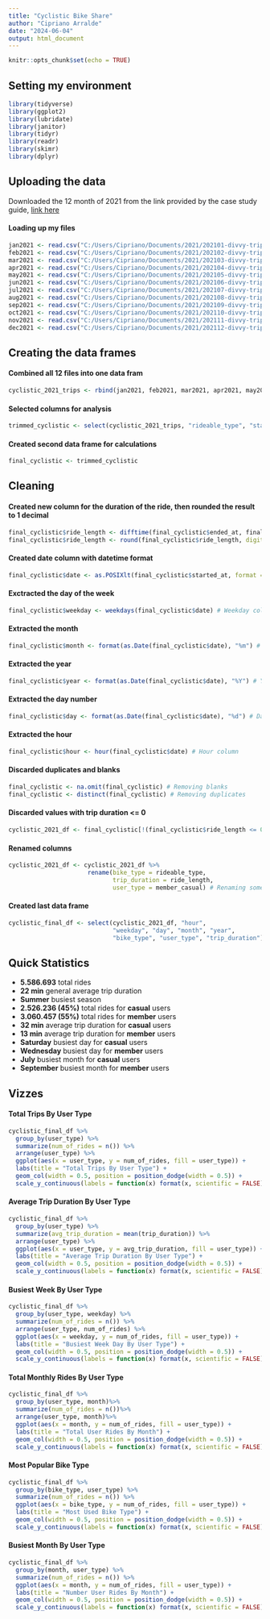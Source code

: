 ---
title: "Cyclistic Bike Share"
author: "Cipriano Arralde"
date: "2024-06-04"
output: html_document
---

```{r setup, include=FALSE}
knitr::opts_chunk$set(echo = TRUE)
```

## Setting my environment
```{r Uploading libraries}
library(tidyverse)
library(ggplot2)
library(lubridate)
library(janitor)
library(tidyr)
library(readr)
library(skimr)
library(dplyr)
```

## Uploading the data

Downloaded the 12 month of 2021 from the link provided by the case study guide, [link here](https://divvy-tripdata.s3.amazonaws.com/index.html)

#### Loading up my files
```{r Uploading files, message=FALSE, warning=FALSE}
jan2021 <- read.csv("C:/Users/Cipriano/Documents/2021/202101-divvy-tripdata.csv")
feb2021 <- read.csv("C:/Users/Cipriano/Documents/2021/202102-divvy-tripdata.csv")
mar2021 <- read.csv("C:/Users/Cipriano/Documents/2021/202103-divvy-tripdata.csv")
apr2021 <- read.csv("C:/Users/Cipriano/Documents/2021/202104-divvy-tripdata.csv")
may2021 <- read.csv("C:/Users/Cipriano/Documents/2021/202105-divvy-tripdata.csv")
jun2021 <- read.csv("C:/Users/Cipriano/Documents/2021/202106-divvy-tripdata.csv")
jul2021 <- read.csv("C:/Users/Cipriano/Documents/2021/202107-divvy-tripdata.csv")
aug2021 <- read.csv("C:/Users/Cipriano/Documents/2021/202108-divvy-tripdata.csv")
sep2021 <- read.csv("C:/Users/Cipriano/Documents/2021/202109-divvy-tripdata.csv")
oct2021 <- read.csv("C:/Users/Cipriano/Documents/2021/202110-divvy-tripdata.csv")
nov2021 <- read.csv("C:/Users/Cipriano/Documents/2021/202111-divvy-tripdata.csv")
dec2021 <- read.csv("C:/Users/Cipriano/Documents/2021/202112-divvy-tripdata.csv")
```

## Creating the data frames

#### Combined all 12 files into one data fram

```{r Created initial data frame, message=FALSE, warning=FALSE}
cyclistic_2021_trips <- rbind(jan2021, feb2021, mar2021, apr2021, may2021, jun2021, jul2021, aug2021, sep2021, oct2021, nov2021, dec2021)
```

#### Selected columns for analysis

```{r Trimmed data frame, message=FALSE, warning=FALSE}
trimmed_cyclistic <- select(cyclistic_2021_trips, "rideable_type", "started_at", "ended_at", "member_casual")
```

#### Created second data frame for calculations

```{r Second data frame, message=FALSE, warning=FALSE}
final_cyclistic <- trimmed_cyclistic
```

## Cleaning

#### Created new column for the duration of the ride, then rounded the result to 1 decimal

```{r Trip duration column, message=FALSE, warning=FALSE}
final_cyclistic$ride_length <- difftime(final_cyclistic$ended_at, final_cyclistic$started_at, units = "mins") # Ride length column
final_cyclistic$ride_length <- round(final_cyclistic$ride_length, digits = 1) # Rounded to 1 decimal
```

#### Created date column with datetime format

```{r Date column, message=FALSE, warning=FALSE}
final_cyclistic$date <- as.POSIXlt(final_cyclistic$started_at, format = "%Y-%m-%d %H:%M") # Date column, datetime format
```

#### Exctracted the day of the week

```{r Weekday column, message=FALSE, warning=FALSE}
final_cyclistic$weekday <- weekdays(final_cyclistic$date) # Weekday column
```

#### Extracted the month

```{r Month column, message=FALSE, warning=FALSE}
final_cyclistic$month <- format(as.Date(final_cyclistic$date), "%m") # Month column
```

#### Extracted the year

```{r Year column, message=FALSE, warning=FALSE}
final_cyclistic$year <- format(as.Date(final_cyclistic$date), "%Y") # Year column
```

#### Extracted the day number

```{r Day column, message=FALSE, warning=FALSE}
final_cyclistic$day <- format(as.Date(final_cyclistic$date), "%d") # Day column
```

#### Extracted the hour

```{r Hour column, message=FALSE, warning=FALSE}
final_cyclistic$hour <- hour(final_cyclistic$date) # Hour column
```

#### Discarded duplicates and blanks

```{r Removed blanks and duplicates, message=FALSE, warning=FALSE}
final_cyclistic <- na.omit(final_cyclistic) # Removing blanks
final_cyclistic <- distinct(final_cyclistic) # Removing duplicates
```


#### Discarded values with trip duration <= 0

```{r Trip duration less or equal than 0, message=FALSE, warning=FALSE}
cyclistic_2021_df <- final_cyclistic[!(final_cyclistic$ride_length <= 0),] # New data frame, discarded rows where trip_duration <= 0
```

#### Renamed columns

```{r Renamed columns, message=FALSE, warning=FALSE}
cyclistic_2021_df <- cyclistic_2021_df %>% 
                      rename(bike_type = rideable_type,
                             trip_duration = ride_length,
                             user_type = member_casual) # Renaming some of the columns for personal preference
```

#### Created last data frame

```{r Last data frame, message=FALSE, warning=FALSE}
cyclistic_final_df <- select(cyclistic_2021_df, "hour",
                             "weekday", "day", "month", "year",
                             "bike_type", "user_type", "trip_duration") # Last data frame, cleaned and organized
```

## Quick Statistics

- **5.586.693** total rides
- **22 min** general average trip duration
- **Summer** busiest season
- **2.526.236 (45%)** total rides for **casual** users
- **3.060.457 (55%)** total rides for **member** users
- **32 min** average trip duration for **casual** users
- **13 min** average trip duration for **member** users
- **Saturday** busiest day for **casual** users
- **Wednesday** busiest day for **member** users
- **July** busiest month for **casual** users
- **September** busiest month for **member** users

## Vizzes

#### Total Trips By User Type

```{r Total Trips By User Type}
cyclistic_final_df %>% 
  group_by(user_type) %>% 
  summarize(num_of_rides = n()) %>%
  arrange(user_type) %>% 
  ggplot(aes(x = user_type, y = num_of_rides, fill = user_type)) +
  labs(title = "Total Trips By User Type") +
  geom_col(width = 0.5, position = position_dodge(width = 0.5)) + 
  scale_y_continuous(labels = function(x) format(x, scientific = FALSE))
```

#### Average Trip Duration By User Type 

```{r Average Trip Duration By User Type}
cyclistic_final_df %>% 
  group_by(user_type) %>% 
  summarize(avg_trip_duration = mean(trip_duration)) %>% 
  arrange(user_type) %>% 
  ggplot(aes(x = user_type, y = avg_trip_duration, fill = user_type)) +
  labs(title = "Average Trip Duration By User Type") +
  geom_col(width = 0.5, position = position_dodge(width = 0.5)) +
  scale_y_continuous(labels = function(x) format(x, scientific = FALSE))
```

#### Busiest Week By User Type

```{r Busiest Week By User Type}
cyclistic_final_df %>% 
  group_by(user_type, weekday) %>% 
  summarize(num_of_rides = n()) %>% 
  arrange(user_type, num_of_rides) %>% 
  ggplot(aes(x = weekday, y = num_of_rides, fill = user_type)) +
  labs(title = "Busiest Week Day By User Type") +
  geom_col(width = 0.5, position = position_dodge(width = 0.5)) +
  scale_y_continuous(labels = function(x) format(x, scientific = FALSE))
```

#### Total Monthly Rides By User Type

```{r Total Monthly Rides By User Type}
cyclistic_final_df %>%
  group_by(user_type, month)%>%
  summarize(num_of_rides = n())%>%
  arrange(user_type, month)%>%
  ggplot(aes(x = month, y = num_of_rides, fill = user_type)) +
  labs(title = "Total User Rides By Month") +
  geom_col(width = 0.5, position = position_dodge(width = 0.5)) +
  scale_y_continuous(labels = function(x) format(x, scientific = FALSE))
```

#### Most Popular Bike Type

```{r Most Popular Bike Type}
cyclistic_final_df %>% 
  group_by(bike_type, user_type) %>% 
  summarize(num_of_rides = n()) %>% 
  ggplot(aes(x = bike_type, y = num_of_rides, fill = user_type)) +
  labs(title = "Most Used Bike Type") +
  geom_col(width = 0.5, position = position_dodge(width = 0.5)) +
  scale_y_continuous(labels = function(x) format(x, scientific = FALSE))
```

#### Busiest Month By User Type

```{r Busiest Month By User Type}
cyclistic_final_df %>% 
  group_by(month, user_type) %>% 
  summarize(num_of_rides = n()) %>% 
  ggplot(aes(x = month, y = num_of_rides, fill = user_type)) +
  labs(title = "Number User Rides By Month") +
  geom_col(width = 0.5, position = position_dodge(width = 0.5)) +
  scale_y_continuous(labels = function(x) format(x, scientific = FALSE))
```

